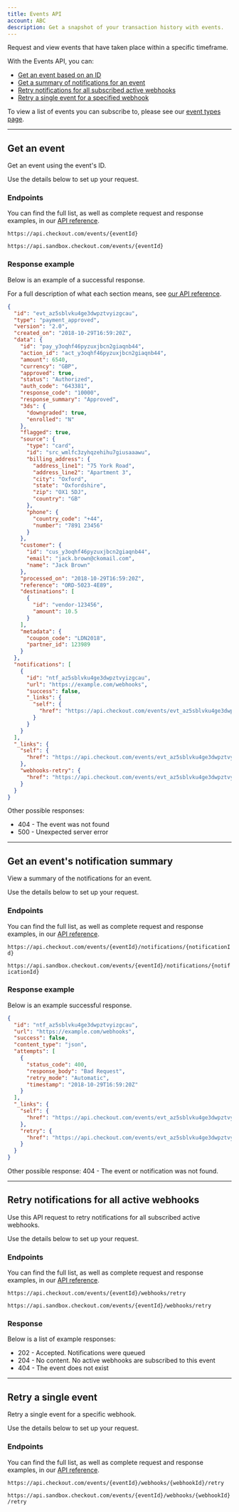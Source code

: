```yaml
---
title: Events API
account: ABC
description: Get a snapshot of your transaction history with events.
---
```


Request and view events that have taken place within a specific timeframe.

With the Events API, you can:

- [Get an event based on an ID](https://docs.checkout.com/reporting-and-insights/events-api#EventsAPI-getevent)
- [Get a summary of notifications for an event](https://docs.checkout.com/reporting-and-insights/events-api#EventsAPI-getnotificationsummary)
- [Retry notifications for all subscribed active webhooks](https://docs.checkout.com/reporting-and-insights/events-api#EventsAPI-retrynotifications)
- [Retry a single event for a specified webhook](https://docs.checkout.com/reporting-and-insights/events-api#EventsAPI-retrysingleevent)

To view a list of events you can subscribe to, please see our [event types page](https://docs.checkout.com/reporting-and-insights/events-api/event-types).

---

## Get an event

Get an event using the event's ID.

Use the details below to set up your request.

### Endpoints

You can find the full list, as well as complete request and response examples, in our [API reference](https://api-reference.checkout.com/).

<tabs>
<tab title="Live">
<LineCodeWrapper type="get">

`https://api.checkout.com/events/{eventId}`

</LineCodeWrapper>
</tab>
<tab title="Sandbox">
<LineCodeWrapper type="get">

`https://api.sandbox.checkout.com/events/{eventId}`

</LineCodeWrapper>
</tab>
</tabs>

### Response example

Below is an example of a successful response.

<TipBox variant="info" >

For a full description of what each section means, see [our API reference](https://api-reference.checkout.com/#operation/retrieveEvent).

</TipBox>

```json
{
  "id": "evt_az5sblvku4ge3dwpztvyizgcau",
  "type": "payment_approved",
  "version": "2.0",
  "created_on": "2018-10-29T16:59:20Z",
  "data": {
    "id": "pay_y3oqhf46pyzuxjbcn2giaqnb44",
    "action_id": "act_y3oqhf46pyzuxjbcn2giaqnb44",
    "amount": 6540,
    "currency": "GBP",
    "approved": true,
    "status": "Authorized",
    "auth_code": "643381",
    "response_code": "10000",
    "response_summary": "Approved",
    "3ds": {
      "downgraded": true,
      "enrolled": "N"
    },
    "flagged": true,
    "source": {
      "type": "card",
      "id": "src_wmlfc3zyhqzehihu7giusaaawu",
      "billing_address": {
        "address_line1": "75 York Road",
        "address_line2": "Apartment 3",
        "city": "Oxford",
        "state": "Oxfordshire",
        "zip": "OX1 5DJ",
        "country": "GB"
      },
      "phone": {
        "country_code": "+44",
        "number": "7891 23456"
      }
    },
    "customer": {
      "id": "cus_y3oqhf46pyzuxjbcn2giaqnb44",
      "email": "jack.brown@ckomail.com",
      "name": "Jack Brown"
    },
    "processed_on": "2018-10-29T16:59:20Z",
    "reference": "ORD-5023-4E89",
    "destinations": [
      {
        "id": "vendor-123456",
        "amount": 10.5
      }
    ],
    "metadata": {
      "coupon_code": "LDN2018",
      "partner_id": 123989
    }
  },
  "notifications": [
    {
      "id": "ntf_az5sblvku4ge3dwpztvyizgcau",
      "url": "https://example.com/webhooks",
      "success": false,
      "_links": {
        "self": {
          "href": "https://api.checkout.com/events/evt_az5sblvku4ge3dwpztvyizgcau/notifications/ntf_az5sblvku4ge3dwpztvyizgcau"
        }
      }
    }
  ],
  "_links": {
    "self": {
      "href": "https://api.checkout.com/events/evt_az5sblvku4ge3dwpztvyizgcau"
    },
    "webhooks-retry": {
      "href": "https://api.checkout.com/events/evt_az5sblvku4ge3dwpztvyizgcau/webhooks/retry"
    }
  }
}
```

Other possible responses:

- 404 - The event was not found
- 500 - Unexpected server error

---

## Get an event's notification summary

View a summary of the notifications for an event.

Use the details below to set up your request.

### Endpoints

You can find the full list, as well as complete request and response examples, in our [API reference](https://api-reference.checkout.com/).

<tabs>
<tab title="Live">
<LineCodeWrapper type="get">

`https://api.checkout.com/events/{eventId}/notifications/{notificationId}`

</LineCodeWrapper>
</tab>
<tab title="Sandbox">
<LineCodeWrapper type="get">

`https://api.sandbox.checkout.com/events/{eventId}/notifications/{notificationId}`

</LineCodeWrapper>
</tab>
</tabs>

### Response example

Below is an example successful response.

```json
{
  "id": "ntf_az5sblvku4ge3dwpztvyizgcau",
  "url": "https://example.com/webhooks",
  "success": false,
  "content_type": "json",
  "attempts": [
    {
      "status_code": 400,
      "response_body": "Bad Request",
      "retry_mode": "Automatic",
      "timestamp": "2018-10-29T16:59:20Z"
    }
  ],
  "_links": {
    "self": {
      "href": "https://api.checkout.com/events/evt_az5sblvku4ge3dwpztvyizgcau/notifications/ntf_az5sblvku4ge3dwpztvyizgcau"
    },
    "retry": {
      "href": "https://api.checkout.com/events/evt_az5sblvku4ge3dwpztvyizgcau/webhooks/wh_5nuzkt62ddxuho5rwsvt6pyesi/retry"
    }
  }
}
```

Other possible response: 404 - The event or notification was not found.

---

## Retry notifications for all active webhooks

Use this API request to retry notifications for all subscribed active webhooks.

Use the details below to set up your request.

### Endpoints

You can find the full list, as well as complete request and response examples, in our [API reference](https://api-reference.checkout.com/).

<tabs>
<tab title="Live">
<LineCodeWrapper type="post">

`https://api.checkout.com/events/{eventId}/webhooks/retry`

</LineCodeWrapper>
</tab>
<tab title="Sandbox">
<LineCodeWrapper type="post">

`https://api.sandbox.checkout.com/events/{eventId}/webhooks/retry`

</LineCodeWrapper>
</tab>
</tabs>

### Response

Below is a list of example responses:

- 202 - Accepted. Notifications were queued
- 204 - No content. No active webhooks are subscribed to this event
- 404 - The event does not exist

---

## Retry a single event

Retry a single event for a specific webhook.

Use the details below to set up your request.

### Endpoints

You can find the full list, as well as complete request and response examples, in our [API reference](https://api-reference.checkout.com/).

<tabs>
<tab title="Live">
<LineCodeWrapper type="post">

`https://api.checkout.com/events/{eventId}/webhooks/{webhookId}/retry`

</LineCodeWrapper>
</tab>
<tab title="Sandbox">
<LineCodeWrapper type="post">

`https://api.sandbox.checkout.com/events/{eventId}/webhooks/{webhookId}/retry`

</LineCodeWrapper>
</tab>
</tabs>
